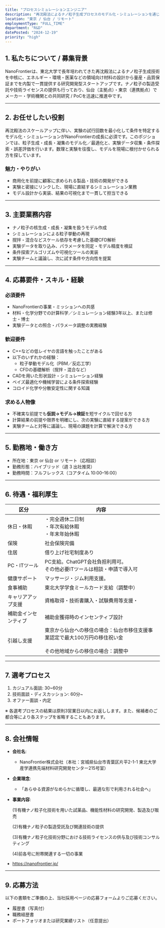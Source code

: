 ```yaml
---
title: "プロセスシミュレーションエンジニア"
description: "再沈殿法によるナノ粒子生成プロセスのモデル化・シミュレーションを通じて、実験の効率化と商用化を推進するポジション"
location: "東京 / 仙台 / リモート"
employmentType: "FULL_TIME"
department: "R&D"
datePosted: "2024-12-19"
priority: "high"
---
```


## 1. 私たちについて / 募集背景

NanoFrontierは、東北大学で長年培われてきた再沈殿法によるナノ粒子生成技術を中核に、エネルギー・環境・医薬などの領域向け材料の設計から量産・品質保証までを内製で一貫提供する研究開発型スタートアップです。ナノ粒子の製造受託や技術ライセンスの提供も行っており、仙台（主拠点）・東京（連携拠点）でメーカー・学術機関との共同研究 / PoCを迅速に推進中です。

---

## 2. **お任せしたい役割**

再沈殿法のスケールアップに伴い、実験の試行回数を最小化して条件を特定するモデル化・シミュレーションがNanoFrontierの成長に必須です。このポジションでは、粒子生成・成長・凝集のモデル化／最適化と、実験データ収集・条件探索・誤差評価を行います。数理と実験を往復し、モデルを現場に根付かせられる方を探しています。

### 魅力・やりがい

- 商用化を前提に顧客に求められる製品・技術の開発ができる
- 実験と密接にリンクした、現場に直結するシミュレーション業務
- モデル設計から実装、結果の可視化まで一貫して担当できる

---

## 3. 主要業務内容

- ナノ粒子の核生成・成長・凝集を扱うモデル作成
- シミュレーションによる粒子挙動の再現
- 撹拌・混合などスケール依存を考慮した基礎CFD解析
- 実験データを取り込み、パラメータを同定・モデル精度を検証
- 条件探索アルゴリズムや可視化ツールの実装
- 実験チームと議論し、次に試す条件や方向性を提案

---

## 4. 応募要件・スキル・経験

### 必須要件

- NanoFrontierの事業・ミッションへの共感
- 材料・化学分野での計算科学／シミュレーション経験3年以上、または修士・博士
- 実験データとの照合・パラメータ調整の実務経験

### 歓迎要件

- C++などの低レイヤの言語を触ったことがある
- 以下のいずれかの経験：
    - 粒子挙動モデル化（PBM／反応工学）
    - CFDの基礎解析（撹拌・混合など）
- CADを用いた形状設計・シミュレーション経験
- ベイズ最適化や機械学習による条件探索経験
- コロイド化学や分散安定性に関する知識

### 求める人物像

- 不確実な前提でも**仮説→モデル→検証**を短サイクルで回せる方
- 計算結果の前提や限界を明確にし、次の実験に直結する提案ができる方
- 実験チームと対等に議論し、現場の課題を計算で解決できる方

---

## 5. 勤務地・働き方

- 所在地：東京 or 仙台 or リモート（応相談）
- 勤務形態：ハイブリッド（週 3 出社推奨）
- 勤務時間：フルフレックス（コアタイム 10:00–16:00）

---

## 6. 待遇・福利厚生

| 区分 | 内容 |
| --- | --- |
| 休日・休暇 | ・完全週休二日制<br/>・年次有給休暇<br/>・年末年始休暇 |
| 保険 | 社会保険完備 |
| 住居 | 借り上げ社宅制度あり |
| PC・ITツール | PC支給。ChatGPT会社負担利用可。<br/>その他必要ITツールは相談・申請で導入可 |
| 健康サポート | マッサージ・ジム利用支援。 |
| 食事補助 | 東北大学学食ミールカード支給（調整中） |
| キャリアアップ支援 | 資格取得・技術書購入・試験費用等支援・ |
| 補助金インセンティブ | 補助金獲得時のインセンティブ設計 |
| 引越し支援 | 東京から仙台への移住の場合：仙台市移住支援事業認定で最大100万円の移住祝い金<br/><br/>その他地域からの移住の場合：調整中 |

---

## 7. 選考プロセス

1. カジュアル面談: 30~60分
2. 技術面談・ディスカッション: 60分~
3. オファー面談・内定

※ 各選考プロセスの結果は原則3営業日以内にお返しします。また、候補者のご都合等により各ステップを省略することもあります。

---

## 8. 会社情報

- **会社名**:
    - NanoFrontier株式会社（本社：宮城県仙台市青葉区片平2-1-1 東北大学産学連携先端材料研究開発センター215号室）
- **企業理念**:
    - 「あらゆる資源がなめらかに循環し、最適な形で利用される社会へ」
- **事業内容**:
    
    (1)有機ナノ粒子化技術を用いた試薬品、機能性材料の研究開発、製造及び販売
    
    (2)有機ナノ粒子の製造受託及び関連技術の提供
    
    (3)有機ナノ粒子化技術分野における技術ライセンスの供与及び技術コンサルティング
    
    (4)前各号に附帯関連する一切の事業
    
- https://nanofrontier.jp/

---

## 9. 応募方法

以下の書類をご準備の上、当社採用ページの応募フォームよりご応募ください。

- 履歴書（写真付）
- 職務経歴書
- ポートフォリオまたは研究業績リスト（任意提出）
